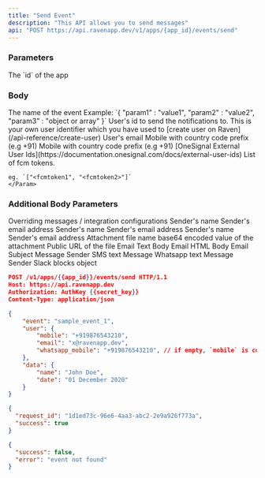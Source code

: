 ```yaml
---
title: "Send Event"
description: "This API allows you to send messages"
api: "POST https://api.ravenapp.dev/v1/apps/{app_id}/events/send"
---
```


### Parameters

<Param path="app_id" type="string" required>
  The `id` of the app
</Param>

### Body

<Param body="event" type="string" required>
  The name of the event
</Param>

<Param body="data" type="object">
  Example: `{ "param1" : "value1", "param2" : "value2", "param3" : "object or array" }`
</Param>

<Param body="user" type="object">
  <Expandable>
    <Param body="user_id" type="string">
      User's id to send the notifications to. This is your own user identifier which
      you have used to [create user on Raven](/api-reference/create-user)
    </Param>
    <Param body="email" type="string">
      User's email
    </Param>
    <Param body="mobile" type="string">
      Mobile with country code prefix (e.g +91)
    </Param>
    <Param body="whatsapp_mobile" type="string">
      Mobile with country code prefix (e.g +91)
    </Param>
    <Param body="onesignal_external_id" type="string">
      [OneSignal External User
      Ids](https://documentation.onesignal.com/docs/external-user-ids)
    </Param>
    <Param body="fcm_tokens" type="string[]">
    List of fcm tokens.

    eg. `["<fcmtoken1", "<fcmtoken2>"]`
    </Param>

  </Expandable>
</Param>

### Additional Body Parameters

<Param body="override" type="object">
  Overriding messages / integration configurations
  <Expandable>
    <Param body="email" type="object">
      <Expandable>
        <Param body="from" type="object">
          <Expandable>
            <Param body="name" type="string">
              Sender's name
            </Param>
            <Param body="address" type="string">
              Sender's email address
            </Param>
          </Expandable>
        </Param>
        <Param body="cc" type="object[]">
          <Expandable>
            <Param body="name" type="string">
              Sender's name
            </Param>
            <Param body="address" type="string">
              Sender's email address
            </Param>
          </Expandable>
        </Param>
        <Param body="bcc" type="object[]">
          <Expandable>
            <Param body="name" type="string">
              Sender's name
            </Param>
            <Param body="address" type="string">
              Sender's email address
            </Param>
          </Expandable>
        </Param>
        <Param body="attachments" type="object[]">
          <Expandable>
            <Param body="file_name" type="string">
              Attachment file name
            </Param>
            <Param body="content" type="string">
              base64 encoded value of the attachment
            </Param>
            <Param body="url" type="string">
              Public URL of the file
            </Param>
          </Expandable>
        </Param>
        <Param body="message" type="object">
          <Expandable>
            <Param body="text" type="string">
              Email Text Body
            </Param>
            <Param body="html_body" type="string">
              Email HTML Body
            </Param>
            <Param body="subject" type="string">
              Email Subject
            </Param>
          </Expandable>
        </Param>
      </Expandable>
    </Param>
    <Param body="sms" type="object">
      <Expandable>
        <Param body="message" type="object">
          Message
          <Param body="sender" type="string">
            Sender
          </Param>
          <Param body="text" type="string">
            SMS text
          </Param>
        </Param>
      </Expandable>
    </Param>
    <Param body="whatsapp" type="object">
      <Expandable>
        <Param body="message" type="object">
          Message
          <Param body="text" type="string">
            Whatsapp text
          </Param>
        </Param>
      </Expandable>
    </Param>
    <Param body="slack" type="object">
      <Expandable>
        <Param body="message" type="object">
          Message
          <Param body="text" type="string">
            Sender
          </Param>
          <Param body="blocks" type="object">
            Slack blocks object
          </Param>
        </Param>
      </Expandable>
    </Param>
  </Expandable>
</Param>

<RequestExample>

```json Request Example
POST /v1/apps/{{app_id}}/events/send HTTP/1.1
Host: https://api.ravenapp.dev
Authorization: AuthKey {{secret_key}}
Content-Type: application/json

{
    "event": "sample_event_1",
    "user": {
        "mobile": "+919876543210",
        "email": "x@ravenapp.dev",
        "whatsapp_mobile": "+919876543210", // if empty, `mobile` is considered for whatsapp
    },
    "data": {
        "name": "John Doe",
        "date": "01 December 2020"
    }
}
```

</RequestExample>

<ResponseExample>

```json 200 Response
{
  "request_id": "1d1ed73c-96e6-4aa3-abc2-2e9a926f773a",
  "success": true
}
```

```json 404 Response
{
  "success": false,
  "error": "event not found"
}
```

</ResponseExample>
